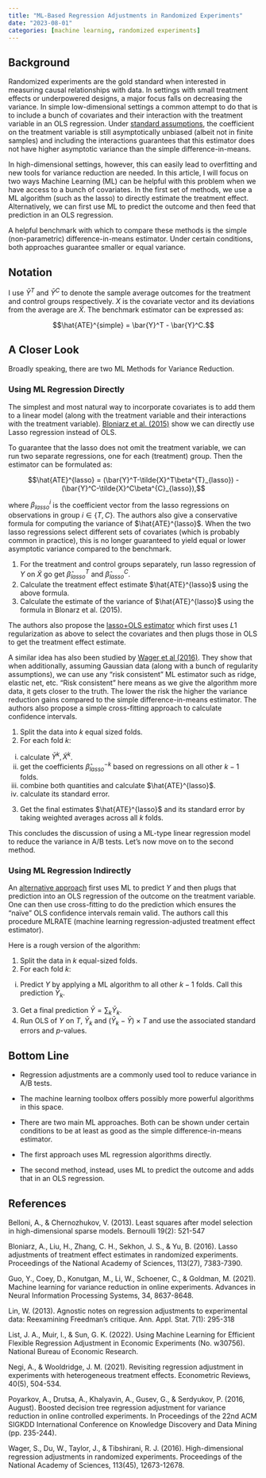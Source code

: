 ```yaml
---
title: "ML-Based Regression Adjustments in Randomized Experiments"
date: "2023-08-01"
categories: [machine learning, randomized experiments]
---
```


## Background

Randomized experiments are the gold standard when interested in measuring causal relationships with data. In settings with small treatment effects or underpowered designs, a major focus falls on decreasing the variance. In simple low-dimensional settings a common attempt to do that is to include a bunch of covariates and their interaction with the treatment variable in an OLS regression. Under [standard assumptions](https://projecteuclid.org/journals/annals-of-applied-statistics/volume-7/issue-1/Agnostic-notes-on-regression-adjustments-to-experimental-data--Reexamining/10.1214/12-AOAS583.full), the coefficient on the treatment variable is still asymptotically unbiased (albeit not in finite samples) and including the interactions guarantees that this estimator does not have higher asymptotic variance than the simple difference-in-means.

In high-dimensional settings, however, this can easily lead to overfitting and new tools for variance reduction are needed. In this article, I will focus on two ways Machine Learning (ML) can be helpful with this problem when we have access to a bunch of covariates.  In the first set of methods, we use a ML algorithm (such as the lasso) to directly estimate the treatment effect. Alternatively, we can first use ML to predict the outcome and then feed that prediction in an OLS regression.

A helpful benchmark with which to compare these methods is the simple (non-parametric) difference-in-means estimator. Under certain conditions, both approaches guarantee smaller or equal variance.

## Notation

I use $\bar{Y}^T$ and $\bar{Y}^C$ to denote the sample average outcomes for the treatment and control groups respectively. $X$ is the covariate vector and its deviations from the average are $\tilde{X}$. The benchmark estimator can be expressed as:

  $$\hat{ATE}^{simple} = \bar{Y}^T - \bar{Y}^C.$$

## A Closer Look

Broadly speaking, there are two ML Methods for Variance Reduction.

### Using ML Regression Directly

The simplest and most natural way to incorporate covariates is to add them to a linear model (along with the treatment variable and their interactions with the treatment variable). [Bloniarz et al. (2015)](https://www.pnas.org/doi/abs/10.1073/pnas.1510506113) show we can directly use Lasso regression instead of OLS.

To guarantee that the lasso does not omit the treatment variable, we can run two separate regressions, one for each (treatment) group. Then the estimator can be formulated as:

$$\hat{ATE}^{lasso} = (\bar{Y}^T-\tilde{X}^T\beta^{T}_{lasso}) - (\bar{Y}^C-\tilde{X}^C\beta^{C}_{lasso}),$$

where $\beta^{i}_{lasso}$ is the coefficient vector from the lasso regressions on observations in group $i\in\{T,C\}$. The authors also give a conservative formula for computing the variance of $\hat{ATE}^{lasso}$. When the two lasso regressions select different sets of covariates (which is probably common in practice), this is no longer guaranteed to yield equal or lower asymptotic variance compared to the benchmark.

::: {.callout-note title="Algorithm:"}
1. For the treatment and control groups separately, run lasso regression of $Y$ on $\tilde{X}$ go get $\hat{\beta}^T_{lasso}$ and $\hat{\beta}^C_{lasso}$.
2. Calculate the treatment effect estimate $\hat{ATE}^{lasso}$ using the above formula.
3. Calculate the estimate of the variance of $\hat{ATE}^{lasso}$ using the formula in Blonarz et al. (2015).
:::

The authors also propose the [lasso+OLS estimator](https://projecteuclid.org/journals/bernoulli/volume-19/issue-2/Least-squares-after-model-selection-in-high-dimensional-sparse-models/10.3150/11-BEJ410.full) which first uses $L1$ regularization as above to select the covariates and then plugs those in OLS to get the treatment effect estimate.

A similar idea has also been studied by [Wager et al (2016)](https://www.pnas.org/doi/abs/10.1073/pnas.1614732113). They show that when additionally, assuming Gaussian data (along with a bunch of regularity assumptions), we can use any “risk consistent” ML estimator such as ridge, elastic net, etc. “Risk consistent” here means as we give the algorithm more data, it gets closer to the truth. The lower the risk the higher the variance reduction gains compared to the simple difference-in-means estimator. The authors also propose a simple cross-fitting approach to calculate confidence intervals.

::: {.callout-note title="Algorithm:"}
1. Split the data into $k$ equal sized folds.
2. For each fold $k$:
  i. calculate $\bar{Y}^k, \tilde{X}^k$.
  ii. get the coefficients $\hat{\beta}_{lasso}^{-k}$ based on regressions on all other $k-1$ folds.
  iii. combine both quantities and calculate $\hat{ATE}^{lasso}$.
  iv. calculate its standard error.
3. Get the final estimates $\hat{ATE}^{lasso}$ and its standard error by taking weighted averages across all $k$ folds.
:::

This concludes the discussion of using a ML-type linear regression model to reduce the variance in A/B tests. Let’s now move on to the second method.

### Using ML Regression Indirectly

An [alternative approach](https://proceedings.neurips.cc/paper/2021/hash/488b084119a1c7a4950f00706ec7ea16-Abstract.html) first uses ML to predict $Y$ and then plugs that prediction into an OLS regression of the outcome on the treatment variable. One can then use cross-fitting to do the prediction which ensures the “naïve” OLS confidence intervals remain valid. The authors call this procedure MLRATE (machine learning regression-adjusted treatment effect estimator).

Here is a rough version of the algorithm:

::: {.callout-note title="Algorithm:"}
1. Split the data in $k$ equal-sized folds.
2. For each fold $k$:
  i. Predict $Y$ by applying a ML algorithm to all other $k-1$ folds. Call this prediction $\bar{Y}_k$.
3. Get a final prediction $\bar{Y}=\sum_k\bar{Y}_k$.
4. Run OLS of $Y$ on $T$, $\bar{Y}_k$ and $(\bar{Y}_k-\bar{Y}) \times T$ and use the associated standard errors and $p$-values.
:::

## Bottom Line

- Regression adjustments are a commonly used tool to reduce variance in A/B tests.

- The machine learning toolbox offers possibly more powerful algorithms in this space.

- There are two main ML approaches. Both can be shown under certain conditions to be at least as good as the simple difference-in-means estimator.

- The first approach uses ML regression algorithms directly.

- The second method, instead, uses ML to predict the outcome and adds that in an OLS regression.

## References

Belloni, A., & Chernozhukov, V. (2013). Least squares after model selection in high-dimensional sparse models. Bernoulli 19(2): 521-547

Bloniarz, A., Liu, H., Zhang, C. H., Sekhon, J. S., & Yu, B. (2016). Lasso adjustments of treatment effect estimates in randomized experiments. Proceedings of the National Academy of Sciences, 113(27), 7383-7390.

Guo, Y., Coey, D., Konutgan, M., Li, W., Schoener, C., & Goldman, M. (2021). Machine learning for variance reduction in online experiments. Advances in Neural Information Processing Systems, 34, 8637-8648.

Lin, W. (2013). Agnostic notes on regression adjustments to experimental data: Reexamining Freedman’s critique. Ann. Appl. Stat. 7(1): 295-318

List, J. A., Muir, I., & Sun, G. K. (2022). Using Machine Learning for Efficient Flexible Regression Adjustment in Economic Experiments (No. w30756). National Bureau of Economic Research.

Negi, A., & Wooldridge, J. M. (2021). Revisiting regression adjustment in experiments with heterogeneous treatment effects. Econometric Reviews, 40(5), 504-534.

Poyarkov, A., Drutsa, A., Khalyavin, A., Gusev, G., & Serdyukov, P. (2016, August). Boosted decision tree regression adjustment for variance reduction in online controlled experiments. In Proceedings of the 22nd ACM SIGKDD International Conference on Knowledge Discovery and Data Mining (pp. 235-244).

Wager, S., Du, W., Taylor, J., & Tibshirani, R. J. (2016). High-dimensional regression adjustments in randomized experiments. Proceedings of the National Academy of Sciences, 113(45), 12673-12678.